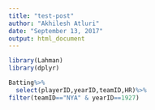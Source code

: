 ```yaml
---
title: "test-post"
author: "Akhilesh Atluri"
date: "September 13, 2017"
output: html_document
---
```




```r
library(Lahman)
library(dplyr)
```


```r

Batting%>%
  select(playerID,yearID,teamID,HR)%>%
filter(teamID=="NYA" & yearID==1927)

```